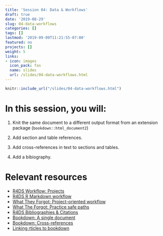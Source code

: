 ```yaml
---
title: 'Session 04: Data & Workflows'
draft: true
date: '2019-08-29'
slug: 04-data-workflows
categories: []
tags: []
lastmod: '2019-09-09T11:21:55-07:00'
featured: no
projects: []
weight: 5
links:
- icon: images
  icon_pack: fas
  name: slides
  url: /slides/04-data-workflows.html
---
```



```r
knitr::include_url("/slides/04-data-workflows.html")
```

# In this session, you will:

1. Knit the same document to a different output format from an extension package (`bookdown::html_document2`)

1. Add section and table references.

1. Add cross-references in text to sections and tables.

1. Add a bibiography.

# Relevant resources

+ [R4DS Workflow: Projects](https://r4ds.had.co.nz/workflow-projects.html)
+ [R4DS R Markdown workflow](https://r4ds.had.co.nz/r-markdown-workflow.html)
+ [What They Forgot: Project-oriented workflow](https://whattheyforgot.org/project-oriented-workflow.html)
+ [What The Forgot: Practice safe paths](https://whattheyforgot.org/safe-paths.html)
+ [R4DS Bibliographies & Citations](https://r4ds.had.co.nz/r-markdown.html#bibliographies-and-citations)
+ [Bookdown: A single document](https://bookdown.org/yihui/bookdown/a-single-document.html)
+ [Bookdown: Cross-references](https://bookdown.org/yihui/bookdown/cross-references.html)
+ [Linking rticles to bookdown](https://bookdown.org/yihui/rmarkdown/rticles-bookdown.html)

